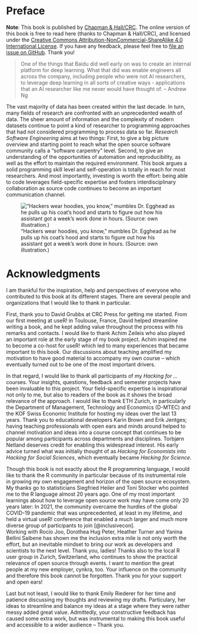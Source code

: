 # Preface {.unnumbered}

**Note**: This book is published by [Chapman & Hall/CRC](https://www.routledge.com/). The online version of this book is free to read here (thanks to Chapman & Hall/CRC), and licensed under the [Creative Commons Attribution-NonCommercial-ShareAlike 4.0 International License](http://creativecommons.org/licenses/by-nc-sa/4.0/). If you have any feedback, please feel free to [file an issue on GitHub](https://github.com/rse-book/rse-book.github.io/issues). Thank you!


>One of the things that Baidu did well early on was to create an internal platform for deep learning. What that did was enable engineers all across the company, including people who were not AI researchers, to leverage deep learning in all sorts of creative ways - applications that an AI researcher like me never would have thought of. -- Andrew Ng


The vast majority of data has been created within the last decade. In turn, many fields of research are confronted with an unprecedented wealth of data. The sheer amount of information and the complexity of modern datasets continue to point a kind of researcher to programming approaches that had not considered programming to process data so far. *Research Software Engineering* aims at two things: First, to give a big picture\index{big picture} overview and starting point to reach what the open source software community calls a "software carpentry" level. Second, to give an understanding of the opportunities of automation\index{automation} and reproducibility, as well as the effort to maintain the required environment. This book argues a solid programming skill level and self-operation is totally in reach for most researchers. And most importantly, investing is worth the effort: being able to code leverages field-specific expertise and fosters interdisciplinary collaboration as source code continues to become an important communication channel. 

<div align="center">
!["Hackers wear hoodies, you know," mumbles Dr. Egghead as he pulls up his coat's hood and starts to figure out how his assistant got a week's work done in hours. (Source: own illustration.)](images/meet_egghead.jpg){fig-scap="Dr. Egghead discovers programming for analysis."}
</div>


# Acknowledgments {.unnumbered}

I am thankful for the inspiration, help and perspectives of everyone who contributed to this book at its different stages. There are several people and organizations that I would like to thank in particular. 

First, thank you to David Grubbs at CRC Press for getting me started. 
From our first meeting at useR! in Toulouse, France, David helped streamline writing a book, and he kept adding value throughout the process with his remarks and contacts. 
I would like to thank Achim Zeileis who also played an important role at the early stage of my book project. Achim inspired me to become a co-host for useR! which led to many experiences that became important to this book. Our discussions about teaching amplified my motivation to have good material to accompany my own course -- which eventually turned out to be one of the most important drivers. 

In that regard, I would like to thank all participants of my *Hacking for ...* courses.
Your insights, questions, feedback and semester projects have been invaluable to this project. 
Your field-specific expertise is inspirational not only to me, but also to readers of the book as it shows the broad relevance of the approach. 
I would like to thank ETH Zurich, in particularly the Department of Management, Technology and Economics (D-MTEC) and the KOF Swiss Economic Institute for hosting my ideas over the last 13 years. 
Thank you to educational developers Karin Brown and Erik Jentges; having teaching professionals with open ears and minds around helped to channel motivation and ideas into a course concept that continues to be popular among participants across departments and disciplines. 
Torbjørn Netland deserves credit for enabling this widespread interest.
His early advice turned what was initially thought of as *Hacking for Economists* into *Hacking for Social Sciences*, which eventually became *Hacking for Science*. 

Though this book is not exactly about the R programming language, I would like to thank the R community in particular because of its instrumental role in growing my own engagement and horizon of the open source ecosystem.
My thanks go to statisticians Siegfried Heiler and Toni Stocker who pointed me to the R language almost 20 years ago. 
One of my most important learnings about how to leverage open source work may have come only 20 years
later: In 2021, the community overcame the hurdles of the global COVID-19 pandemic that was unprecedented, at least in my lifetime, and held a virtual useR! conference that enabled a much larger and much more diverse group of participants to join [@inclusivecon].  
Working with Rocío Joo, Dorothea Hug Peter, Heather Turner and Yanina Bellini Saibene has shown me the inclusion extra mile is not only worth the effort, but an inevitable mindset to bring our work as developers and scientists to the next level. Thank you, ladies!
Thanks also to the local R user group in Zurich, Switzerland, who continues to show the practical relevance of open source through events. 
I want to mention the great people at my new employer, cynkra, too.
Your influence on the community and therefore this book cannot be forgotten.
Thank you for your support and open ears!

Last but not least, I would like to thank Emily Riederer for her time and patience discussing my thoughts and reviewing my drafts. 
Particulary, her ideas to streamline and balance my ideas at a stage where they were rather messy added great value. 
Admittedly, your constructive feedback has caused some extra work, but was instrumental to making this book useful and accessible to a wider audience – Thank you. 

